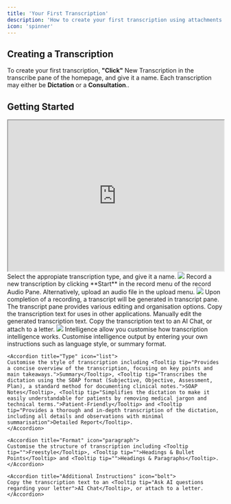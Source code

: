 ```yaml
---
title: 'Your First Transcription'
description: 'How to create your first transcription using attachments or a live recording.'
icon: 'spinner'
---
```


## Creating a Transcription
To create your first transcription, **"Click"** New Transcription in the transcribe pane of the homepage, and give it a name. Each transcription may either be <Tooltip tip="Transcription of a Single Speaker">**Dictation**</Tooltip> or a <Tooltip tip="Transcription of a Multiple Speakers">**Consultation**.</Tooltip>.

## Getting Started

<Frame>
<iframe width="100%" height="352" src="https://www.loom.com/embed/4c56ea2c8363434eb3df7a3624c7213c?sid=df85ed0c-1597-4192-be7e-5bbecc262a4e"></iframe>
</Frame>

<Steps>
  <Step title="Transcription Type">
  Select the appropiate transcription type, and give it a name.
<Frame>
  <img src="/images/blank.png" />
</Frame>

  </Step>
  <Step title="Record and Upload Audio">
  Record a new transcription by clicking **Start** in the record menu of the record Audio Pane. Alternatively, upload an audio file in the upload menu.
<Frame>
  <img src="/images/blank.png" />
</Frame>

  </Step>
  <Step title="Transcription Generated">
  Upon completion of a recording, a transcript will be generated in transcript pane. The transcript pane provides various editing and organisation options.
  
<AccordionGroup>
  <Accordion title="Copy" icon="copy">
    Copy the transcription text for uses in other applications.
  </Accordion>

  <Accordion title="Edit" icon="pencil">
    Manually edit the generated transcription text.
  </Accordion>

  <Accordion title="Action Menu" icon="bolt">
    Copy the transcription text to an <Tooltip tip="Ask AI questions regarding your letter">AI Chat</Tooltip>, or <Tooltip tip="Allows you to link a patient letter and transcript file">attach to a letter</Tooltip>.  
  </Accordion>
</AccordionGroup>

<Frame>
  <img src="/images/blank.png" />
</Frame>
  </Step>

  <Step title="Intelligence">
     Intelligence allow you customise how transcription intelligence works.

  <AccordionGroup>
    <Accordion title="Custom Instructions" icon="wand-magic-sparkles">
    Customise intelligence output by entering your own instructions such as language style, or summary format.
    </Accordion>

    <Accordion title="Type" icon="list">
    Customise the style of transcription including <Tooltip tip="Provides a concise overview of the transcription, focusing on key points and main takeaways.">Summary</Tooltip>, <Tooltip tip="Transcribes the dictation using the SOAP format (Subjective, Objective, Assessment, Plan), a standard method for documenting clinical notes.">SOAP Notes</Tooltip>, <Tooltip tip="Simplifies the dictation to make it easily understandable for patients by removing medical jargon and technical terms.">Patient-Friendly</Tooltip> and <Tooltip tip="Provides a thorough and in-depth transcription of the dictation, including all details and observations with minimal summarisation">Detailed Report</Tooltip>.
    </Accordion>

    <Accordion title="Format" icon="paragraph">
    Customise the structure of transcription including <Tooltip tip="">Freestyle</Tooltip>, <Tooltip tip="">Headings & Bullet Points</Tooltip> and <Tooltip tip="">Headings & Paragraphs</Tooltip>.
    </Accordion>

    <Accordion title="Additional Instructions" icon="bolt">
    Copy the transcription text to an <Tooltip tip="Ask AI questions regarding your letter">AI Chat</Tooltip>, or attach to a letter.  
    </Accordion>
  </AccordionGroup>

  </Step>

</Steps>


